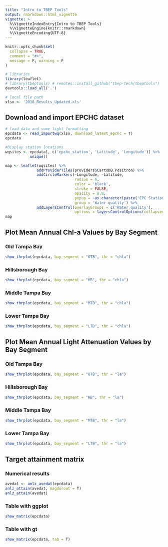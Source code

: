 ```yaml
---
title: "Intro to TBEP Tools"
output: rmarkdown::html_vignette
vignette: >
  %\VignetteIndexEntry{Intro to TBEP Tools}
  %\VignetteEngine{knitr::rmarkdown}
  %\VignetteEncoding{UTF-8}
---
```


```r
knitr::opts_chunk$set(
  collapse = TRUE,
  comment = "#>",
  message = F, warning = F
)
```

```r
# libraries
library(leaflet)
# library(tbeptools) # remotes::install_github("tbep-tech/tbeptools")
devtools::load_all('.')

# local file path
xlsx <- '2018_Results_Updated.xls'
```

## Download and import EPCHC dataset

```r
# load data and some light formatting
epcdata <- read_importwq(xlsx, download_latest_epchc = T)
epcdata
```

```r
#Display station locations
wqsites <- epcdata[, c('epchc_station', 'Latitude', 'Longitude')] %>% 
           unique()                                                   

map <- leaflet(wqsites) %>%                                         
              addProviderTiles(providers$CartoDB.Positron) %>% 
              addCircleMarkers(~Longitude, ~Latitude,
                               radius = 6,
                               color = 'black',
                               stroke = FALSE,
                               opacity = 0.8,
                               popup = ~as.character(paste('EPC Station:', epchc_station)), 
                               group = 'Water quality') %>% 
              addLayersControl(overlayGroups = c('Water quality'),
                               options = layersControlOptions(collapsed = FALSE))
map
```

## Plot Mean Annual Chl-a Values by Bay Segment {.tabset}

### Old Tampa Bay

```r
show_thrplot(epcdata, bay_segment = "OTB", thr = "chla")
```

### Hillsborough Bay

```r
show_thrplot(epcdata, bay_segment = "HB", thr = "chla")
```

### Middle Tampa Bay

```r
show_thrplot(epcdata, bay_segment = "MTB", thr = "chla")
```

### Lower Tampa Bay

```r
show_thrplot(epcdata, bay_segment = "LTB", thr = "chla")
```

## Plot Mean Annual Light Attenuation Values by Bay Segment {.tabset}

### Old Tampa Bay

```r
show_thrplot(epcdata, bay_segment = "OTB", thr = "la")
```

### Hillsborough Bay

```r
show_thrplot(epcdata, bay_segment = "HB", thr = "la")
```

### Middle Tampa Bay

```r
show_thrplot(epcdata, bay_segment = "MTB", thr = "la")
```

### Lower Tampa Bay

```r
show_thrplot(epcdata, bay_segment = "LTB", thr = "la")
```

## Target attainment matrix {.tabset}

### Numerical results

```r
avedat <- anlz_avedat(epcdata)
anlz_attain(avedat, magdurout = T)
anlz_attain(avedat)
```

### Table with ggplot

```r
show_matrix(epcdata)
```

### Table with gt

```r
show_matrix(epcdata, tab = T)
```
